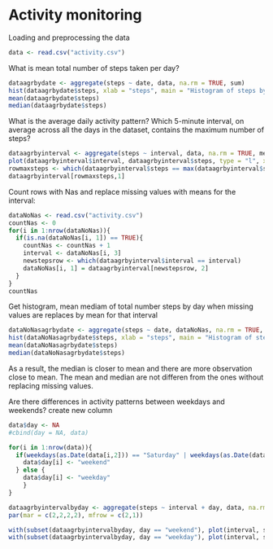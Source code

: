Activity monitoring
========================================================

Loading and preprocessing the data

```r
data <- read.csv("activity.csv")

```

What is mean total number of steps taken per day?

```r
dataagrbydate <- aggregate(steps ~ date, data, na.rm = TRUE, sum)
hist(dataagrbydate$steps, xlab = "steps", main = "Histogram of steps by day", col = "blue")
mean(dataagrbydate$steps)
median(dataagrbydate$steps)
```

What is the average daily activity pattern?
Which 5-minute interval, on average across all the days in the dataset, contains the maximum number of steps?

```r
dataagrbyinterval <- aggregate(steps ~ interval, data, na.rm = TRUE, mean)
plot(dataagrbyinterval$interval, dataagrbyinterval$steps, type = "l", xlab = "5 minute interval", ylab = "average numbers of steps", main = "average daily activity pattern")
rowmaxsteps <- which(dataagrbyinterval$steps == max(dataagrbyinterval$steps))
dataagrbyinterval[rowmaxsteps,1]
```

Count rows with Nas and replace missing values with means for the interval:
```r
dataNoNas <- read.csv("activity.csv")
countNas <- 0
for(i in 1:nrow(dataNoNas)){
  if(is.na(dataNoNas[i, 1]) == TRUE){
    countNas <- countNas + 1
    interval <- dataNoNas[i, 3]
    newstepsrow <- which(dataagrbyinterval$interval == interval)
    dataNoNas[i, 1] = dataagrbyinterval[newstepsrow, 2]
  }
}
countNas
```


Get histogram, mean mediam of total number steps by day when missing values are replaces by mean for that interval
```r
dataNoNasagrbydate <- aggregate(steps ~ date, dataNoNas, na.rm = TRUE, sum)
hist(dataNoNasagrbydate$steps, xlab = "steps", main = "Histogram of steps by day (without missing values)", col = "green")
mean(dataNoNasagrbydate$steps)
median(dataNoNasagrbydate$steps)
```
As a result, the median is closer to mean and there are more observation close to mean. The mean and median are not differen from the ones without replacing missing values.

Are there differences in activity patterns between weekdays and weekends?
create new column
```r
data$day <- NA
#cbind(day = NA, data)
```

```r
for(i in 1:nrow(data)){
  if(weekdays(as.Date(data[i,2])) == "Saturday" | weekdays(as.Date(data[i,2])) == "Sunday"){
    data$day[i] <- "weekend"
  } else {
    data$day[i] <- "weekday"
    }
}

dataagrbyintervalbyday <- aggregate(steps ~ interval + day, data, na.rm = TRUE, mean)
par(mar = c(2,2,2,2), mfrow = c(2,1))

with(subset(dataagrbyintervalbyday, day == "weekend"), plot(interval, steps, type = "l", main = "weekend", xlab = "interval", ylab = "steps", col = "orange"))
with(subset(dataagrbyintervalbyday, day == "weekday"), plot(interval, steps, type = "l", main = "weekday", xlab = "interval", ylab = "steps", col = "orange"))
```


